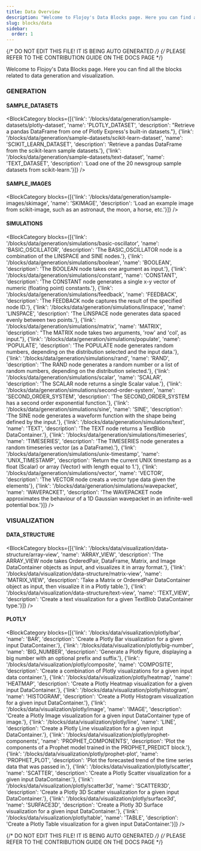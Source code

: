 ```yaml
---
title: Data Overview
description: "Welcome to Flojoy's Data Blocks page. Here you can find all the blocks related to data generation and visualization."
slug: blocks/data
sidebar:
  order: 1
---
```


{/* DO NOT EDIT THIS FILE! IT IS BEING AUTO GENERATED */}
{/* PLEASE REFER TO THE CONTRIBUTION GUIDE ON THE DOCS PAGE */}


Welcome to Flojoy's Data Blocks page. Here you can find all the blocks related to data generation and visualization.

### GENERATION
#### SAMPLE_DATASETS
<BlockCategory blocks={[{'link': '/blocks/data/generation/sample-datasets/plotly-dataset', 'name': 'PLOTLY_DATASET', 'description': "Retrieve a pandas DataFrame from one of Plotly Express's built-in datasets."}, {'link': '/blocks/data/generation/sample-datasets/scikit-learn-dataset', 'name': 'SCIKIT_LEARN_DATASET', 'description': 'Retrieve a pandas DataFrame from the scikit-learn sample datasets.'}, {'link': '/blocks/data/generation/sample-datasets/text-dataset', 'name': 'TEXT_DATASET', 'description': 'Load one of the 20 newsgroup sample datasets from scikit-learn.'}]} />

#### SAMPLE_IMAGES
<BlockCategory blocks={[{'link': '/blocks/data/generation/sample-images/skimage', 'name': 'SKIMAGE', 'description': 'Load an example image from scikit-image, such as an astronaut, the moon, a horse, etc.'}]} />

#### SIMULATIONS
<BlockCategory blocks={[{'link': '/blocks/data/generation/simulations/basic-oscillator', 'name': 'BASIC_OSCILLATOR', 'description': 'The BASIC_OSCILLATOR node is a combination of the LINSPACE and SINE nodes.'}, {'link': '/blocks/data/generation/simulations/boolean', 'name': 'BOOLEAN', 'description': 'The BOOLEAN node takes one argument as input.'}, {'link': '/blocks/data/generation/simulations/constant', 'name': 'CONSTANT', 'description': 'The CONSTANT node generates a single x-y vector of numeric (floating point) constants.'}, {'link': '/blocks/data/generation/simulations/feedback', 'name': 'FEEDBACK', 'description': 'The FEEDBACK node captures the result of the specified node ID.'}, {'link': '/blocks/data/generation/simulations/linspace', 'name': 'LINSPACE', 'description': 'The LINSPACE node generates data spaced evenly between two points.'}, {'link': '/blocks/data/generation/simulations/matrix', 'name': 'MATRIX', 'description': "The MATRIX node takes two arguments, 'row' and 'col', as input."}, {'link': '/blocks/data/generation/simulations/populate', 'name': 'POPULATE', 'description': 'The POPULATE node generates random numbers, depending on the distribution selected and the input data.'}, {'link': '/blocks/data/generation/simulations/rand', 'name': 'RAND', 'description': 'The RAND node generates a random number or a list of random numbers, depending on the distribution selected.'}, {'link': '/blocks/data/generation/simulations/scalar', 'name': 'SCALAR', 'description': 'The SCALAR node returns a single Scalar value.'}, {'link': '/blocks/data/generation/simulations/second-order-system', 'name': 'SECOND_ORDER_SYSTEM', 'description': 'The SECOND_ORDER_SYSTEM has a second order exponential function.'}, {'link': '/blocks/data/generation/simulations/sine', 'name': 'SINE', 'description': 'The SINE node generates a waveform function with the shape being defined by the input.'}, {'link': '/blocks/data/generation/simulations/text', 'name': 'TEXT', 'description': 'The TEXT node returns a TextBlob DataContainer.'}, {'link': '/blocks/data/generation/simulations/timeseries', 'name': 'TIMESERIES', 'description': 'The TIMESERIES node generates a random timeseries vector (as a DataFrame).'}, {'link': '/blocks/data/generation/simulations/unix-timestamp', 'name': 'UNIX_TIMESTAMP', 'description': 'Return the current UNIX timestamp as a float (Scalar) or array (Vector) with length equal to 1.'}, {'link': '/blocks/data/generation/simulations/vector', 'name': 'VECTOR', 'description': 'The VECTOR node creats a vector type data given the elements'}, {'link': '/blocks/data/generation/simulations/wavepacket', 'name': 'WAVEPACKET', 'description': 'The WAVEPACKET node approximates the behaviour of a 1D Gaussian wavepacket in an infinite-well potential box.'}]} />


### VISUALIZATION
#### DATA_STRUCTURE
<BlockCategory blocks={[{'link': '/blocks/data/visualization/data-structure/array-view', 'name': 'ARRAY_VIEW', 'description': 'The ARRAY_VIEW node takes OrderedPair, DataFrame, Matrix, and Image DataContainer objects as input, and visualizes it in array format.'}, {'link': '/blocks/data/visualization/data-structure/matrix-view', 'name': 'MATRIX_VIEW', 'description': 'Take a Matrix or OrderedPair DataContainer object as input, then visualize it in a Plotly table.'}, {'link': '/blocks/data/visualization/data-structure/text-view', 'name': 'TEXT_VIEW', 'description': 'Create a text visualization for a given TextBlob DataContainer type.'}]} />

#### PLOTLY
<BlockCategory blocks={[{'link': '/blocks/data/visualization/plotly/bar', 'name': 'BAR', 'description': 'Create a Plotly Bar visualization for a given input DataContainer.'}, {'link': '/blocks/data/visualization/plotly/big-number', 'name': 'BIG_NUMBER', 'description': 'Generate a Plotly figure, displaying a big number with an optional prefix and suffix.'}, {'link': '/blocks/data/visualization/plotly/composite', 'name': 'COMPOSITE', 'description': 'Create a combination of Plotly visualizations for a given input data container.'}, {'link': '/blocks/data/visualization/plotly/heatmap', 'name': 'HEATMAP', 'description': 'Create a Plotly Heatmap visualization for a given input DataContainer.'}, {'link': '/blocks/data/visualization/plotly/histogram', 'name': 'HISTOGRAM', 'description': 'Create a Plotly Histogram visualization for a given input DataContainer.'}, {'link': '/blocks/data/visualization/plotly/image', 'name': 'IMAGE', 'description': 'Create a Plotly Image visualization for a given input DataContainer type of image.'}, {'link': '/blocks/data/visualization/plotly/line', 'name': 'LINE', 'description': 'Create a Plotly Line visualization for a given input DataContainer.'}, {'link': '/blocks/data/visualization/plotly/prophet-components', 'name': 'PROPHET_COMPONENTS', 'description': 'Plot the components of a Prophet model trained in the PROPHET_PREDICT block.'}, {'link': '/blocks/data/visualization/plotly/prophet-plot', 'name': 'PROPHET_PLOT', 'description': 'Plot the forecasted trend of the time series data that was passed in.'}, {'link': '/blocks/data/visualization/plotly/scatter', 'name': 'SCATTER', 'description': 'Create a Plotly Scatter visualization for a given input DataContainer.'}, {'link': '/blocks/data/visualization/plotly/scatter3d', 'name': 'SCATTER3D', 'description': 'Create a Plotly 3D Scatter visualization for a given input DataContainer.'}, {'link': '/blocks/data/visualization/plotly/surface3d', 'name': 'SURFACE3D', 'description': 'Create a Plotly 3D Surface visualization for a given input DataContainer.'}, {'link': '/blocks/data/visualization/plotly/table', 'name': 'TABLE', 'description': 'Create a Plotly Table visualization for a given input DataContainer.'}]} />


{/* DO NOT EDIT THIS FILE! IT IS BEING AUTO GENERATED */}
{/* PLEASE REFER TO THE CONTRIBUTION GUIDE ON THE DOCS PAGE */}
